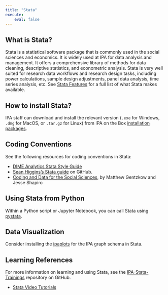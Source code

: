 ```yaml
---
title: "Stata"
execute:
    eval: false
---
```


## What is Stata?

Stata is a statistical software package that is commonly used in the social sciences and economics.
It is widely used at IPA for data analysis and management. It offers a comprehensive
library of methods for data cleaning, descriptive statistics, and econometric analysis.
Stata is very well suited for research data workflows and research design tasks,
including power calculations, sample design adjustments, panel data analysis,
time series analysis, etc. See [Stata Features](https://www.stata.com/features/)
for a full list of what Stata makes available.

## How to install Stata?

IPA staff can download and install the relevant version (`.exe` for Windows,
`.dmg` for MacOS, or  `.tar.gz` for Linux) from IPA on the Box
[installation packages](https://ipastorage.app.box.com/folder/129276324764?v=install-stata).

## Coding Conventions

See the following resources for coding conventions in Stata:

- [DIME Analytics Stata Style Guide](https://worldbank.github.io/dime-data-handbook/coding.html#the-dime-analytics-stata-style-guide)
- [Sean Higgins's Stata guide](https://github.com/skhiggins/Stata_guide)
on GitHub.
- [Coding and Data for the Social Sciences](https://web.stanford.edu/~gentzkow/research/CodeAndData.xhtml#magicparlabel-1248),
by Matthew Gentzkow and Jesse Shapiro

## Using Stata from Python

Within a Python script or Jupyter Notebook, you can call Stata using [pystata](https://www.stata.com/python/pystata18/notebook/Quick%20Start0.html).

## Data Visualization

Consider installing the [ipaplots](https://github.com/PovertyAction/ipaplots) for the IPA graph schema in Stata.

## Learning References

For more information on learning and using Stata, see the
[IPA-Stata-Trainings](https://github.com/PovertyAction/IPA-Stata-Trainings) repository on GitHub.

- [Stata Video Tutorials](https://www.stata.com/links/video-tutorials/)
